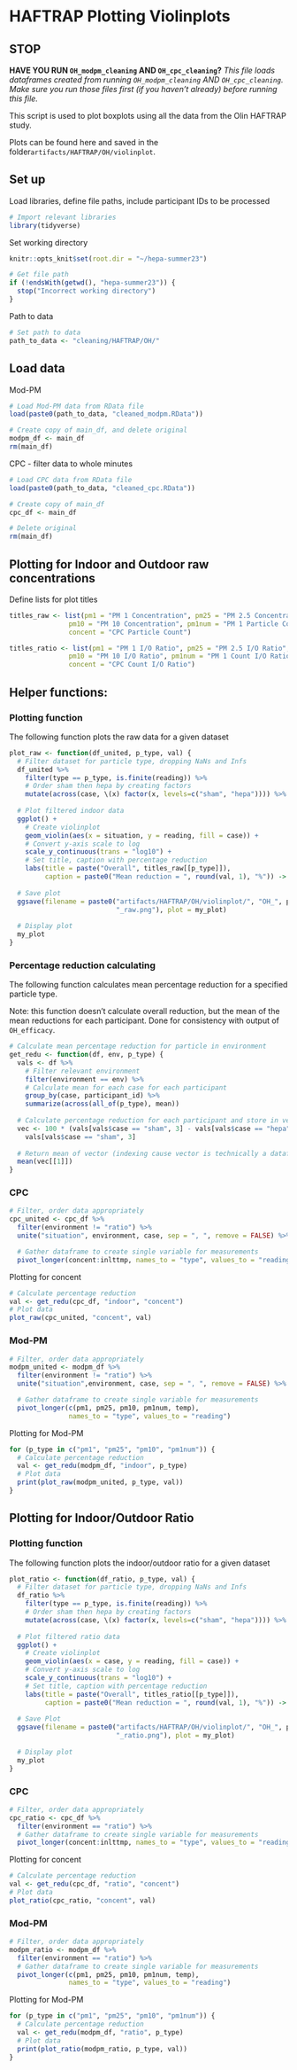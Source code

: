 # HAFTRAP Plotting Violinplots

## STOP

**HAVE YOU RUN `OH_modpm_cleaning` AND `OH_cpc_cleaning`?**
*This file loads dataframes created from running `OH_modpm_cleaning` AND `OH_cpc_cleaning`. Make sure you run those files first (if you haven't already) before running this file.*

This script is used to plot boxplots using all the data from the Olin HAFTRAP study.

Plots can be found here and saved in the folder`artifacts/HAFTRAP/OH/violinplot`.

## Set up
Load libraries, define file paths, include participant IDs to be processed
```r
# Import relevant libraries
library(tidyverse)
```

Set working directory
```r
knitr::opts_knit$set(root.dir = "~/hepa-summer23")
```

```r
# Get file path
if (!endsWith(getwd(), "hepa-summer23")) {
  stop("Incorrect working directory")
}
```

Path to data
```r
# Set path to data
path_to_data <- "cleaning/HAFTRAP/OH/"
```

## Load data

Mod-PM
```r
# Load Mod-PM data from RData file
load(paste0(path_to_data, "cleaned_modpm.RData"))

# Create copy of main_df, and delete original
modpm_df <- main_df
rm(main_df)
```

CPC - filter data to whole minutes
```r
# Load CPC data from RData file
load(paste0(path_to_data, "cleaned_cpc.RData"))

# Create copy of main_df
cpc_df <- main_df

# Delete original
rm(main_df)
```

## Plotting for Indoor and Outdoor raw concentrations
Define lists for plot titles
```r
titles_raw <- list(pm1 = "PM 1 Concentration", pm25 = "PM 2.5 Concentration",
               pm10 = "PM 10 Concentration", pm1num = "PM 1 Particle Count",
               concent = "CPC Particle Count")

titles_ratio <- list(pm1 = "PM 1 I/O Ratio", pm25 = "PM 2.5 I/O Ratio",
               pm10 = "PM 10 I/O Ratio", pm1num = "PM 1 Count I/O Ratio",
               concent = "CPC Count I/O Ratio")
```

## Helper functions:
### Plotting function
The following function plots the raw data for a given dataset
```r
plot_raw <- function(df_united, p_type, val) {
  # Filter dataset for particle type, dropping NaNs and Infs
  df_united %>% 
    filter(type == p_type, is.finite(reading)) %>%
    # Order sham then hepa by creating factors
    mutate(across(case, \(x) factor(x, levels=c("sham", "hepa")))) %>%
    
  # Plot filtered indoor data
  ggplot() +
    # Create violinplot
    geom_violin(aes(x = situation, y = reading, fill = case)) +
    # Convert y-axis scale to log
    scale_y_continuous(trans = "log10") +
    # Set title, caption with percentage reduction
    labs(title = paste("Overall", titles_raw[[p_type]]),
         caption = paste0("Mean reduction = ", round(val, 1), "%")) -> my_plot
  
  # Save plot
  ggsave(filename = paste0("artifacts/HAFTRAP/OH/violinplot/", "OH_", p_type,
                           "_raw.png"), plot = my_plot)
  
  # Display plot
  my_plot
}
```

### Percentage reduction calculating
The following function calculates mean percentage reduction for a specified particle type. 

Note: this function doesn't calculate overall reduction, but the mean of the mean reductions for each participant. Done for consistency with output of `OH_efficacy`.
```r
# Calculate mean percentage reduction for particle in environment
get_redu <- function(df, env, p_type) {
  vals <- df %>% 
    # Filter relevant environment
    filter(environment == env) %>%
    # Calculate mean for each case for each participant
    group_by(case, participant_id) %>% 
    summarize(across(all_of(p_type), mean))
  
  # Calculate percentage reduction for each participant and store in vector
  vec <- 100 * (vals[vals$case == "sham", 3] - vals[vals$case == "hepa", 3])/
    vals[vals$case == "sham", 3]
  
  # Return mean of vector (indexing cause vector is technically a dataframe)
  mean(vec[[1]])
}
```


### CPC
```r
# Filter, order data appropriately
cpc_united <- cpc_df %>%
  filter(environment != "ratio") %>%
  unite("situation", environment, case, sep = ", ", remove = FALSE) %>%

  # Gather dataframe to create single variable for measurements
  pivot_longer(concent:inlttmp, names_to = "type", values_to = "reading")
```

Plotting for concent
```r
# Calculate percentage reduction
val <- get_redu(cpc_df, "indoor", "concent")
# Plot data
plot_raw(cpc_united, "concent", val)
```
### Mod-PM
```r
# Filter, order data appropriately
modpm_united <- modpm_df %>%
  filter(environment != "ratio") %>%
  unite("situation",environment, case, sep = ", ", remove = FALSE) %>%

  # Gather dataframe to create single variable for measurements
  pivot_longer(c(pm1, pm25, pm10, pm1num, temp), 
               names_to = "type", values_to = "reading")
```

Plotting for Mod-PM
```r
for (p_type in c("pm1", "pm25", "pm10", "pm1num")) {
  # Calculate percentage reduction
  val <- get_redu(modpm_df, "indoor", p_type)
  # Plot data
  print(plot_raw(modpm_united, p_type, val))
}
```
## Plotting for Indoor/Outdoor Ratio
### Plotting function
The following function plots the indoor/outdoor ratio for a given dataset
```r
plot_ratio <- function(df_ratio, p_type, val) {
  # Filter dataset for particle type, dropping NaNs and Infs
  df_ratio %>% 
    filter(type == p_type, is.finite(reading)) %>%
    # Order sham then hepa by creating factors
    mutate(across(case, \(x) factor(x, levels=c("sham", "hepa")))) %>%
    
  # Plot filtered ratio data
  ggplot() +
    # Create violinplot
    geom_violin(aes(x = case, y = reading, fill = case)) +
    # Convert y-axis scale to log
    scale_y_continuous(trans = "log10") +
    # Set title, caption with percentage reduction
    labs(title = paste("Overall", titles_ratio[[p_type]]),
         caption = paste0("Mean reduction = ", round(val, 1), "%")) -> my_plot
  
  # Save Plot
  ggsave(filename = paste0("artifacts/HAFTRAP/OH/violinplot/", "OH_", p_type,
                           "_ratio.png"), plot = my_plot)
  
  # Display plot
  my_plot
}
```

### CPC
```r
# Filter, order data appropriately
cpc_ratio <- cpc_df %>%
  filter(environment == "ratio") %>%
  # Gather dataframe to create single variable for measurements
  pivot_longer(concent:inlttmp, names_to = "type", values_to = "reading")
```

Plotting for concent
```r
# Calculate percentage reduction
val <- get_redu(cpc_df, "ratio", "concent")
# Plot data
plot_ratio(cpc_ratio, "concent", val)
```

### Mod-PM
```r
# Filter, order data appropriately
modpm_ratio <- modpm_df %>%
  filter(environment == "ratio") %>%
  # Gather dataframe to create single variable for measurements
  pivot_longer(c(pm1, pm25, pm10, pm1num, temp), 
               names_to = "type", values_to = "reading")
```

Plotting for Mod-PM
```r
for (p_type in c("pm1", "pm25", "pm10", "pm1num")) {
  # Calculate percentage reduction
  val <- get_redu(modpm_df, "ratio", p_type)
  # Plot data
  print(plot_ratio(modpm_ratio, p_type, val))
}
```